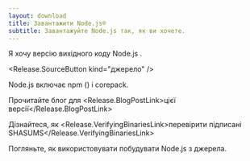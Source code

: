 ```yaml
---
layout: download
title: Завантажити Node.js®
subtitle: Завантажуйте Node.js так, як ви хочете.
---
```


<section>
  Я хочу версію вихідного коду Node.js <Release.VersionDropdown />.

  <Release.SourceButton kind="джерело" />
</section>

<section>
  Node.js включає <LinkWithArrow href="https://npmjs.com">npm</LinkWithArrow> (<Release.NpmVersion />) і corepack.

  Прочитайте блог для <Release.BlogPostLink>цієї версії</Release.BlogPostLink>

  Дізнайтеся, як <Release.VerifyingBinariesLink>перевірити підписані SHASUMS</Release.VerifyingBinariesLink>

  Погляньте, як використовувати <LinkWithArrow href="https://github.com/nodejs/node/blob/main/BUILDING.md#building-nodejs-on-supported-platforms">побудувати Node.js</LinkWithArrow> з джерела.
</section>
